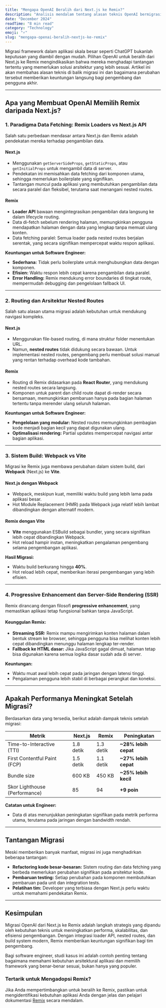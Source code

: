 ```yaml
---
title: "Mengapa OpenAI Beralih dari Next.js ke Remix?"
description: "Analisis mendalam tentang alasan teknis OpenAI bermigrasi dari Next.js ke Remix, serta dampak positifnya pada performa aplikasi dan pengalaman pengembang."
date: "December 2024"
readTime: "8 min read"
category: "Technology"
emoji: "⚡"
slug: "mengapa-openai-beralih-nextjs-ke-remix"
---
```


Migrasi framework dalam aplikasi skala besar seperti ChatGPT bukanlah keputusan yang diambil dengan mudah. Pilihan OpenAI untuk beralih dari Next.js ke Remix mengindikasikan bahwa mereka menghadapi tantangan tertentu yang memerlukan solusi arsitektur yang lebih sesuai. Artikel ini akan membahas alasan teknis di balik migrasi ini dan bagaimana perubahan tersebut memberikan keuntungan langsung bagi pengembang dan pengguna akhir.

---

## Apa yang Membuat OpenAI Memilih Remix daripada Next.js?

### 1. Paradigma Data Fetching: Remix Loaders vs Next.js API

Salah satu perbedaan mendasar antara Next.js dan Remix adalah pendekatan mereka terhadap pengambilan data.

#### Next.js

- Menggunakan `getServerSideProps`, `getStaticProps`, atau `getInitialProps` untuk mengambil data di server.
- Pendekatan ini memisahkan data fetching dari komponen utama, sehingga memerlukan boilerplate yang signifikan.
- Tantangan muncul pada aplikasi yang membutuhkan pengambilan data secara paralel dan fleksibel, terutama saat menangani nested routes.

#### Remix

- **Loader API** bawaan mengintegrasikan pengambilan data langsung ke dalam lifecycle routing.
- Data di-fetch sebelum rendering halaman, memungkinkan pengguna mendapatkan halaman dengan data yang lengkap tanpa memuat ulang konten.
- Data fetching paralel: Semua loader pada nested routes berjalan serentak, yang secara signifikan mempercepat waktu respon aplikasi.

**Keuntungan untuk Software Engineer:**

- **Sederhana:** Tidak perlu boilerplate untuk menghubungkan data dengan komponen.
- **Efisien:** Waktu respon lebih cepat karena pengambilan data paralel.
- **Error Handling:** Remix mendukung error boundaries di tingkat route, mempermudah debugging dan pengelolaan fallback UI.

---

### 2. Routing dan Arsitektur Nested Routes

Salah satu alasan utama migrasi adalah kebutuhan untuk mendukung navigasi kompleks.

#### Next.js

- Menggunakan file-based routing, di mana struktur folder menentukan URL.
- Namun, **nested routes** tidak didukung secara bawaan. Untuk implementasi nested routes, pengembang perlu membuat solusi manual yang rentan terhadap overhead kode tambahan.

#### Remix

- Routing di Remix didasarkan pada **React Router**, yang mendukung nested routes secara langsung.
- Komponen untuk parent dan child route dapat di-render secara bersamaan, memungkinkan pembaruan hanya pada bagian halaman tertentu tanpa merender ulang seluruh halaman.

**Keuntungan untuk Software Engineer:**

- **Pengelolaan yang modular:** Nested routes memungkinkan pembagian kode menjadi bagian kecil yang dapat digunakan ulang.
- **Optimalisasi rendering:** Partial updates mempercepat navigasi antar bagian aplikasi.

---

### 3. Sistem Build: Webpack vs Vite

Migrasi ke Remix juga membawa perubahan dalam sistem build, dari **Webpack** (Next.js) ke **Vite**.

#### Next.js dengan Webpack

- Webpack, meskipun kuat, memiliki waktu build yang lebih lama pada aplikasi besar.
- Hot Module Replacement (HMR) pada Webpack juga relatif lebih lambat dibandingkan dengan alternatif modern.

#### Remix dengan Vite

- **Vite** menggunakan ESBuild sebagai bundler, yang secara signifikan lebih cepat dibandingkan Webpack.
- Hot reload hampir instan, meningkatkan pengalaman pengembang selama pengembangan aplikasi.

**Hasil Migrasi:**

- Waktu build berkurang hingga **40%**.
- Hot reload lebih cepat, memberikan iterasi pengembangan yang lebih efisien.

---

### 4. Progressive Enhancement dan Server-Side Rendering (SSR)

Remix dirancang dengan filosofi **progressive enhancement**, yang memastikan aplikasi tetap fungsional bahkan tanpa JavaScript.

#### Keunggulan Remix:

- **Streaming SSR:** Remix mampu mengirimkan konten halaman dalam bentuk stream ke browser, sehingga pengguna bisa melihat konten lebih cepat dibandingkan menunggu halaman lengkap ter-render.
- **Fallback ke HTML dasar:** Jika JavaScript gagal dimuat, halaman tetap bisa digunakan karena semua logika dasar sudah ada di server.

**Keuntungan:**

- Waktu muat awal lebih cepat pada jaringan dengan latensi tinggi.
- Pengalaman pengguna lebih stabil di berbagai perangkat dan koneksi.

---

## Apakah Performanya Meningkat Setelah Migrasi?

Berdasarkan data yang tersedia, berikut adalah dampak teknis setelah migrasi:

<table>
  <thead>
    <tr>
      <th>
        <strong>Metrik</strong>
      </th>
      <th>
        <strong>Next.js</strong>
      </th>
      <th>
        <strong>Remix</strong>
      </th>
      <th>
        <strong>Peningkatan</strong>
      </th>
    </tr>
  </thead>
  <tbody>
    <tr>
      <td>Time-to-Interactive (TTI)</td>
      <td>1.8 detik</td>
      <td>1.3 detik</td>
      <td>
        <strong>~28% lebih cepat</strong>
      </td>
    </tr>
    <tr>
      <td>First Contentful Paint (FCP)</td>
      <td>1.5 detik</td>
      <td>1.1 detik</td>
      <td>
        <strong>~27% lebih cepat</strong>
      </td>
    </tr>
    <tr>
      <td>Bundle size</td>
      <td>600 KB</td>
      <td>450 KB</td>
      <td>
        <strong>~25% lebih kecil</strong>
      </td>
    </tr>
    <tr>
      <td>Skor Lighthouse (Performance)</td>
      <td>85</td>
      <td>94</td>
      <td>
        <strong>+9 poin</strong>
      </td>
    </tr>
  </tbody>
</table>

**Catatan untuk Engineer:**

- Data di atas menunjukkan peningkatan signifikan pada metrik performa utama, terutama pada jaringan dengan bandwidth rendah.

---

## Tantangan Migrasi

Meski memberikan banyak manfaat, migrasi ini juga menghadirkan beberapa tantangan:

- **Refactoring kode besar-besaran:** Sistem routing dan data fetching yang berbeda memerlukan perubahan signifikan pada arsitektur kode.
- **Pembaruan testing:** Setiap perubahan pada komponen membutuhkan pembaruan pada unit dan integration tests.
- **Pelatihan tim:** Developer yang terbiasa dengan Next.js perlu waktu untuk memahami pendekatan Remix.

---

## Kesimpulan

Migrasi OpenAI dari Next.js ke Remix adalah langkah strategis yang dipandu oleh kebutuhan teknis untuk meningkatkan performa, skalabilitas, dan efisiensi pengembangan. Dengan integrasi loader API, nested routes, dan build system modern, Remix memberikan keuntungan signifikan bagi tim pengembang.

Bagi software engineer, studi kasus ini adalah contoh penting tentang bagaimana memahami kebutuhan arsitektural aplikasi dan memilih framework yang benar-benar sesuai, bukan hanya yang populer.

### Tertarik untuk Mengadopsi Remix?

Jika Anda mempertimbangkan untuk beralih ke Remix, pastikan untuk mengidentifikasi kebutuhan aplikasi Anda dengan jelas dan pelajari dokumentasi [Remix](https://remix.run) secara mendalam.
